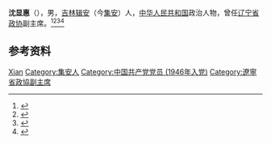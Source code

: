 '''沈显惠'''（{{bd|1928年|}}），男，[[吉林|吉林]][[辑安|辑安]]（今[[集安|集安]]）人，[[中华人民共和国|中华人民共和国]]政治人物，曾任[[辽宁省政协|辽宁省政协]]副主席。<ref>{{cite book|title=中囯人名大辞典·当代人物卷|author=廖盖隆等编|year=1990|publisher=上海辞书出版社|location=上海|page=}}</ref><ref>{{Cite book|title=中国共产党人名大辞典|author=盛平主编|publisher=中国国际广播出版社|year=1991|isbn=|location=北京|pages=}}</ref><ref>{{Cite book|title=中国共产党名人录|author=于俊道主编|publisher=四川人民出版社|year=1997|isbn=|location=成都|pages=}}</ref><ref>{{Cite book|title=中华人民共和国职官志|author=何虎生, 李耀东, 向常福主编|publisher=中国社会出版社|year=2003|isbn=9787800883934|location=北京|pages=}}</ref>

== 参考资料 ==
{{reflist}}

{{中国人物小作品}}

{{Authority control}}
{{DEFAULTSORT:Shen沈}}
[[Category:沈姓|Xian]]
[[Category:集安人|Category:集安人]]
[[Category:中国共产党党员_(1946年入党)|Category:中国共产党党员 (1946年入党)]]
[[Category:遼寧省政協副主席|Category:遼寧省政協副主席]]